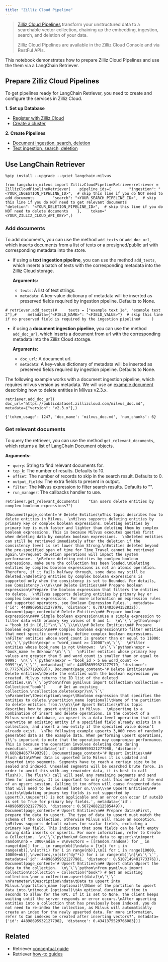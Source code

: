 ```yaml
---
title: "Zilliz Cloud Pipeline"
---
```


> [Zilliz Cloud Pipelines](https://docs.zilliz.com/oss/pipelines) transform your unstructured data to a searchable vector collection, chaining up the embedding, ingestion, search, and deletion of your data.
>
> Zilliz Cloud Pipelines are available in the Zilliz Cloud Console and via RestFul APIs.

This notebook demonstrates how to prepare Zilliz Cloud Pipelines and use the them via a LangChain Retriever.

## Prepare Zilliz Cloud Pipelines

To get pipelines ready for LangChain Retriever, you need to create and configure the services in Zilliz Cloud.

**1. Set up Database**

* [Register with Zilliz Cloud](https://docs.zilliz.com/oss/register-with-zilliz-cloud)
* [Create a cluster](https://docs.zilliz.com/oss/create-cluster)

**2. Create Pipelines**

* [Document ingestion, search, deletion](https://docs.zilliz.com/oss/pipelines-doc-data)
* [Text ingestion, search, deletion](https://docs.zilliz.com/oss/pipelines-text-data)

## Use LangChain Retriever

```
%pip install --upgrade --quiet langchain-milvus
```

```
from langchain_milvus import ZillizCloudPipelineRetrieverretriever = ZillizCloudPipelineRetriever(    pipeline_ids={        "ingestion": "<YOUR_INGESTION_PIPELINE_ID>",  # skip this line if you do NOT need to add documents        "search": "<YOUR_SEARCH_PIPELINE_ID>",  # skip this line if you do NOT need to get relevant documents        "deletion": "<YOUR_DELETION_PIPELINE_ID>",  # skip this line if you do NOT need to delete documents    },    token="<YOUR_ZILLIZ_CLOUD_API_KEY>",)
```

### Add documents

To add documents, you can use the method `add_texts` or `add_doc_url`, which inserts documents from a list of texts or a presigned/public url with corresponding metadata into the store.

* if using a **text ingestion pipeline**, you can use the method `add_texts`, which inserts a batch of texts with the corresponding metadata into the Zilliz Cloud storage.

  **Arguments:**

  * `texts`: A list of text strings.
  * `metadata`: A key-value dictionary of metadata will be inserted as preserved fields required by ingestion pipeline. Defaults to None.

```
# retriever.add_texts(#     texts = ["example text 1e", "example text 2"],#     metadata={"<FIELD_NAME>": "<FIELD_VALUE>"}  # skip this line if no preserved field is required by the ingestion pipeline#     )
```

* if using a **document ingestion pipeline**, you can use the method `add_doc_url`, which inserts a document from url with the corresponding metadata into the Zilliz Cloud storage.

  **Arguments:**

  * `doc_url`: A document url.
  * `metadata`: A key-value dictionary of metadata will be inserted as preserved fields required by ingestion pipeline. Defaults to None.

The following example works with a document ingestion pipeline, which requires milvus version as metadata. We will use an [example document](https://publicdataset.zillizcloud.com/milvus_doc.md) describing how to delete entities in Milvus v2.3.x.

```
retriever.add_doc_url(    doc_url="https://publicdataset.zillizcloud.com/milvus_doc.md",    metadata={"version": "v2.3.x"},)
```

```
{'token_usage': 1247, 'doc_name': 'milvus_doc.md', 'num_chunks': 6}
```

### Get relevant documents

To query the retriever, you can use the method `get_relevant_documents`, which returns a list of LangChain Document objects.

**Arguments:**

* `query`: String to find relevant documents for.
* `top_k`: The number of results. Defaults to 10.
* `offset`: The number of records to skip in the search result. Defaults to 0.
* `output_fields`: The extra fields to present in output.
* `filter`: The Milvus expression to filter search results. Defaults to "".
* `run_manager`: The callbacks handler to use.

```
retriever.get_relevant_documents(    "Can users delete entities by complex boolean expressions?")
```

```
[Document(page_content='# Delete Entities\nThis topic describes how to delete entities in Milvus.  \nMilvus supports deleting entities by primary key or complex boolean expressions. Deleting entities by primary key is much faster and lighter than deleting them by complex boolean expressions. This is because Milvus executes queries first when deleting data by complex boolean expressions.  \nDeleted entities can still be retrieved immediately after the deletion if the consistency level is set lower than Strong.\nEntities deleted beyond the pre-specified span of time for Time Travel cannot be retrieved again.\nFrequent deletion operations will impact the system performance.  \nBefore deleting entities by comlpex boolean expressions, make sure the collection has been loaded.\nDeleting entities by complex boolean expressions is not an atomic operation. Therefore, if it fails halfway through, some data may still be deleted.\nDeleting entities by complex boolean expressions is supported only when the consistency is set to Bounded. For details, see Consistency.\\\n\\\n# Delete Entities\n## Prepare boolean expression\nPrepare the boolean expression that filters the entities to delete.  \nMilvus supports deleting entities by primary key or complex boolean expressions. For more information on expression rules and supported operators, see Boolean Expression Rules.', metadata={'id': 448986959321277978, 'distance': 0.7871403694152832}), Document(page_content='# Delete Entities\n## Prepare boolean expression\n### Simple boolean expression\nUse a simple expression to filter data with primary key values of 0 and 1:  \n\`\`\`python\nexpr = "book_id in [0,1]"\n\`\`\`\\\n\\\n# Delete Entities\n## Prepare boolean expression\n### Complex boolean expression\nTo filter entities that meet specific conditions, define complex boolean expressions.  \nFilter entities whose word_count is greater than or equal to 11000:  \n\`\`\`python\nexpr = "word_count >= 11000"\n\`\`\`  \nFilter entities whose book_name is not Unknown:  \n\`\`\`python\nexpr = "book_name != Unknown"\n\`\`\`  \nFilter entities whose primary key values are greater than 5 and word_count is smaller than or equal to 9999:  \n\`\`\`python\nexpr = "book_id > 5 && word_count <= 9999"\n\`\`\`', metadata={'id': 448986959321277979, 'distance': 0.7775762677192688}), Document(page_content='# Delete Entities\n## Delete entities\nDelete the entities with the boolean expression you created. Milvus returns the ID list of the deleted entities.\n\`\`\`python\nfrom pymilvus import Collection\ncollection = Collection("book")      # Get an existing collection.\ncollection.delete(expr)\n\`\`\`  \nParameter\tDescription\nexpr\tBoolean expression that specifies the entities to delete.\npartition_name (optional)\tName of the partition to delete entities from.\\\n\\\n# Upsert Entities\nThis topic describes how to upsert entities in Milvus.  \nUpserting is a combination of insert and delete operations. In the context of a Milvus vector database, an upsert is a data-level operation that will overwrite an existing entity if a specified field already exists in a collection, and insert a new entity if the specified value doesn’t already exist.  \nThe following example upserts 3,000 rows of randomly generated data as the example data. When performing upsert operations, it\'s important to note that the operation may compromise performance. This is because the operation involves deleting data during execution.', metadata={'id': 448986959321277980, 'distance': 0.680284857749939}), Document(page_content='# Upsert Entities\n## Flush data\nWhen data is upserted into Milvus it is updated and inserted into segments. Segments have to reach a certain size to be sealed and indexed. Unsealed segments will be searched brute force. In order to avoid this with any remainder data, it is best to call flush(). The flush() call will seal any remaining segments and send them for indexing. It is important to only call this method at the end of an upsert session. Calling it too often will cause fragmented data that will need to be cleaned later on.\\\n\\\n# Upsert Entities\n## Limits\nUpdating primary key fields is not supported by upsert().\nupsert() is not applicable and an error can occur if autoID is set to True for primary key fields.', metadata={'id': 448986959321277983, 'distance': 0.5672488212585449}), Document(page_content='# Upsert Entities\n## Prepare data\nFirst, prepare the data to upsert. The type of data to upsert must match the schema of the collection, otherwise Milvus will raise an exception.  \nMilvus supports default values for scalar fields, excluding a primary key field. This indicates that some fields can be left empty during data inserts or upserts. For more information, refer to Create a Collection.  \n\`\`\`python\n# Generate data to upsert\n\nimport random\nnb = 3000\ndim = 8\nvectors = [[random.random() for _ in range(dim)] for _ in range(nb)]\ndata = [\n[i for i in range(nb)],\n[str(i) for i in range(nb)],\n[i for i in range(10000, 10000+nb)],\nvectors,\n[str("dy"*i) for i in range(nb)]\n]\n\`\`\`', metadata={'id': 448986959321277981, 'distance': 0.5107149481773376}), Document(page_content='# Upsert Entities\n## Upsert data\nUpsert the data to the collection.  \n\`\`\`python\nfrom pymilvus import Collection\ncollection = Collection("book") # Get an existing collection.\nmr = collection.upsert(data)\n\`\`\`  \nParameter\tDescription\ndata\tData to upsert into Milvus.\npartition_name (optional)\tName of the partition to upsert data into.\ntimeout (optional)\tAn optional duration of time in seconds to allow for the RPC. If it is set to None, the client keeps waiting until the server responds or error occurs.\nAfter upserting entities into a collection that has previously been indexed, you do not need to re-index the collection, as Milvus will automatically create an index for the newly upserted data. For more information, refer to Can indexes be created after inserting vectors?', metadata={'id': 448986959321277982, 'distance': 0.4341375529766083})]
```

## Related

* Retriever [conceptual guide](/src/oss/concepts/retrievers)
* Retriever [how-to guides](/src/oss/how_to/#retrievers)

